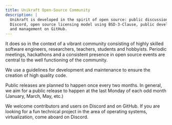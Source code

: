 ```yaml
---
title: Unikraft Open-Source Community
description: |
  Unikraft is developed in the spirit of open source: public discussions on
  Discord, open source licensing model using BSD-3-Clause, public development
  and management on GitHub.
---
```


It does so in the context of a vibrant community consisting of highly skilled
software engineers, researchers, teachers, students and hobbyists. Periodic
meetings, hackathons and a consistent presence in open source events are central
to the well functioning of the community.

We use a guidelines for development and maintenance to ensure the creation of
high quality code.

Public releases are planned to happen once every two months. In general, we aim
for a public release to happen at the last Monday of each odd month (January,
March, May, etc.)

We welcome contributors and users on Discord and on GitHub. If you are looking
for a fun technical project in the area of operating systems, virtualization,
come aboard on Discord.
